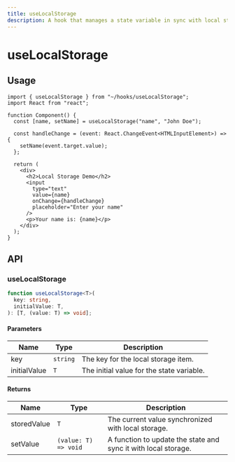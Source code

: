 ```yaml
---
title: useLocalStorage
description: A hook that manages a state variable in sync with local storage, allowing data persistence across browser sessions.
---
```


# useLocalStorage

## Usage

```tsx title="Component.tsx"
import { useLocalStorage } from "~/hooks/useLocalStorage";
import React from "react";

function Component() {
  const [name, setName] = useLocalStorage("name", "John Doe");

  const handleChange = (event: React.ChangeEvent<HTMLInputElement>) => {
    setName(event.target.value);
  };

  return (
    <div>
      <h2>Local Storage Demo</h2>
      <input
        type="text"
        value={name}
        onChange={handleChange}
        placeholder="Enter your name"
      />
      <p>Your name is: {name}</p>
    </div>
  );
}
```

## API

### useLocalStorage

```ts title="useLocalStorage.ts"
function useLocalStorage<T>(
  key: string,
  initialValue: T,
): [T, (value: T) => void];
```

#### Parameters

| Name         | Type     | Description                               |
| ------------ | -------- | ----------------------------------------- |
| key          | `string` | The key for the local storage item.       |
| initialValue | `T`      | The initial value for the state variable. |

#### Returns

| Name        | Type                 | Description                                                    |
| ----------- | -------------------- | -------------------------------------------------------------- |
| storedValue | `T`                  | The current value synchronized with local storage.             |
| setValue    | `(value: T) => void` | A function to update the state and sync it with local storage. |
